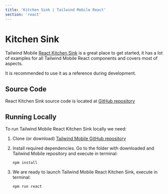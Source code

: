 ```yaml
---
title: 'Kitchen Sink | Tailwind Mobile React'
section: 'react'
---
```



# Kitchen Sink

Tailwind Mobile [React Kitchen Sink](/kitchen-sink/react/dist/index.html) is a great place to get started, it has a lot of examples for all Tailwind Mobile React components and covers most of aspects.

It is recommended to use it as a reference during development.

<Device
  className="hidden md:block"
  url="/kitchen-sink/react/dist/index.html"
  float
/>

## Source Code

React Kitchen Sink source code is located at [GitHub repository](https://github.com/tailwind-mobile/tailwind-mobile/tree/master/kitchen-sink/react)

## Running Locally

To run Tailwind Mobile React Kitchen Sink locally we need:

1. Clone (or download) [Tailwind Mobile GitHub repository](https://github.com/tailwind-mobile/tailwind-mobile)
2. Install required dependencies. Go to the folder with downloaded and Tailwind Mobile repository and execute in terminal:

   ```
   npm install
   ```

3. We are ready to launch Tailwind Mobile React Kitchen Sink, execute in terminal:
   ```
   npm run react
   ```
